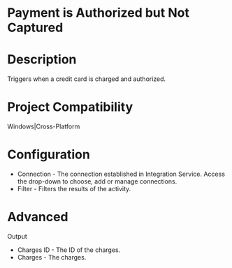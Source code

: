﻿# Payment is Authorized but Not Captured

# Description

Triggers when a credit card is charged and authorized.

# Project Compatibility

Windows|Cross-Platform

# Configuration

* Connection - The connection established in Integration Service. Access the drop-down to choose, add or manage connections.
* Filter - Filters the results of the activity.

# Advanced

Output

* Charges ID - The ID of the charges.
* Charges - The charges.
